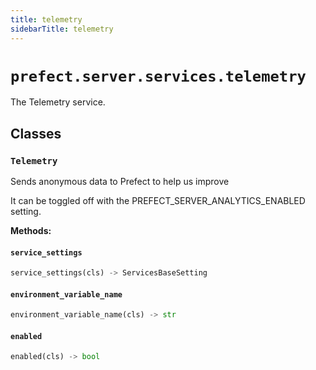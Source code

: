 ```yaml
---
title: telemetry
sidebarTitle: telemetry
---
```


# `prefect.server.services.telemetry`



The Telemetry service.


## Classes

### `Telemetry` <sup><a href="https://github.com/prefecthq/prefect/blob/main/src/prefect/server/services/telemetry.py#L26" target="_blank"><Icon icon="github" size="14" /></a></sup>


Sends anonymous data to Prefect to help us improve

It can be toggled off with the PREFECT_SERVER_ANALYTICS_ENABLED setting.


**Methods:**

#### `service_settings` <sup><a href="https://github.com/prefecthq/prefect/blob/main/src/prefect/server/services/telemetry.py#L36" target="_blank"><Icon icon="github" size="14" /></a></sup>

```python
service_settings(cls) -> ServicesBaseSetting
```

#### `environment_variable_name` <sup><a href="https://github.com/prefecthq/prefect/blob/main/src/prefect/server/services/telemetry.py#L40" target="_blank"><Icon icon="github" size="14" /></a></sup>

```python
environment_variable_name(cls) -> str
```

#### `enabled` <sup><a href="https://github.com/prefecthq/prefect/blob/main/src/prefect/server/services/telemetry.py#L44" target="_blank"><Icon icon="github" size="14" /></a></sup>

```python
enabled(cls) -> bool
```
